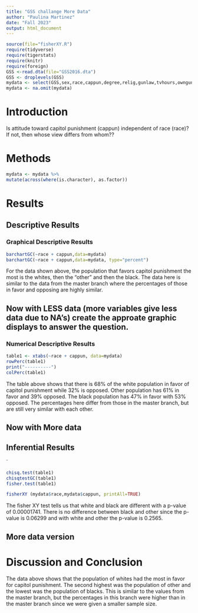 ```yaml
---
title: "GSS challange More Data"
author: "Paulina Martinez"
date: "Fall 2023"
output: html_document
---
```








```r
source(file="fisherXY.R")
require(tidyverse)
require(tigerstats)
require(knitr)
require(foreign)
GSS <-read.dta(file="GSS2016.dta")
GSS <- droplevels(GSS)
mydata <- select(GSS,sex,race,cappun,degree,relig,gunlaw,tvhours,owngun,age,wordsum)
mydata <- na.omit(mydata)
```

# Introduction

<!--In this section you explain what you are trying to show.  Where did the data come from?  What is the research or other question you are trying to answer?.  If you skimp in this section expect to be marked down in your grade. Paint a picture of the project a couple of paragraphs is expected!-->

Is attitude toward capitol punishment (cappun) independent of race (race)?
If not, then whose view differs from whom??

# Methods

<!--Decide on your methods:  use "variable analysis" or other appropriate descriptors.  Make sure to choose at least one graphical method and at least one numerical method. Discuss what data manipulations may be needed for example subsetting or other binning procedures and what sort of graphical displays and inferential tools will be used!-->

```r
mydata <- mydata %>%
mutate(across(where(is.character), as.factor))
``` 

# Results

<!--Divide this section into two sub-sections:  One for your descriptive  results and one for your inferential results.!-->

## Descriptive Results

### Graphical Descriptive Results

<!--Graphical results here.  Make sure to show your code.  Provide appropriate labels for axes, giving units if possible, and provide a good title for the graph, too.  Use the graphical results to describe the patterns if any that exist in the data as focused toward the research question. Bottom line is to explain the features of the graph that are relevant to conforming or departing to what is expected by your null hypothesis !-->

```r
barchartGC(~race + cappun,data=mydata)
barchartGC(~race + cappun,data=mydata, type="percent")

```

  
For the data shown above, the population that favors capitol punishment the most is the whites, then the "other" and then the black. The data here is similar to the data from the master branch where the percentages of those in favor and opposing are highly similar. 

## Now with LESS data (more variables give less data due to NA's) create the approate graphic displays to answer the question.



### Numerical Descriptive Results

<!--Numerical results go here. Use the numerical results to describe the patterns if any that exist in the data as focused toward the research question!-->

```r
table1 <- xtabs(~race + cappun, data=mydata)
rowPerc(table1)
print("----------")
colPerc(table1)
``` 
  
The table above shows that there is 68% of the white population in favor of capitol punishment while 32% is opposed. Other population has 61% in favor and 39% opposed. The black population has 47% in favor with 53% opposed. The percentages here differ from those in the master branch, but are still very similar with each other.   


## Now with More data



## Inferential Results

<!--State hypothesis clearly.  Make sure your discussion of the inferential test covers all the aspects that the test output produces, such as test statistic, p-value etc.  Make a decision about the null hypothesis, explain the assumptions on which the selected test/procedure was based, and why the chosen procedure satisfys the assumptions and is appropriate to answer the research question!-->

`
```r
chisq.test(table1)
chisqtestGC(table1)
fisher.test(table1)
```


```r
fisherXY (mydata$race,mydata$cappun, printAll=TRUE)
```
  
The fisher XY test tells us that white and black are different with a p-value of 0.00001741. There is no difference between black and other since the p-value is 0.06299 and with white and other the p-value is 0.2565. 

## More data version


# Discussion and Conclusion

<!--Discussion and conclusion here.  If you found a relationship be sure to consider whether the relationship occurs because one of the variavbles causes the other, or whether they perhasps are related for some other reason.  Watch the chapter 6 videos from the GeorgeTown videos collection.!-->

The data above shows that the population of whites had the most in favor for capitol punishment. The second highest was the population of other and the lowest was the population of blacks. This is similar to the values from the master branch, but the percentages in this branch were higher than in the master branch since we were given a smaller sample size.  

